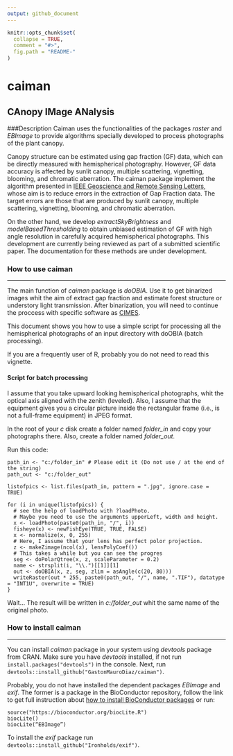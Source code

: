 ```yaml
---
output: github_document
---
```


<!-- README.md is generated from README.Rmd. Please edit that file -->

```r
knitr::opts_chunk$set(
  collapse = TRUE,
  comment = "#>",
  fig.path = "README-"
)
```

# caiman

## CAnopy IMage ANalysis

###Description
Caiman uses the functionalities of the packages *raster* and *EBImage* to provide algorithms specially developed to process photographs of the plant canopy.

Canopy structure can be estimated using gap fraction (GF) data, which can be directly measured with hemispherical photography. However, GF data accuracy is affected by sunlit canopy, multiple scattering, vignetting, blooming, and chromatic aberration. The caiman package implement the algorithm presented in [IEEE Geoscience and Remote Sensing Letters](http://ieeexplore.ieee.org/xpl/articleDetails.jsp?arnumber=7103294), whose aim is to reduce errors in the extraction of Gap Fraction data. The target errors are those that are produced by sunlit canopy, multiple scattering, vignetting, blooming, and chromatic aberration.

On the other hand, we develop *extractSkyBrightness* and *modelBasedThresholding*  to obtain unbiased estimation of GF with high angle resolution in carefully acquired hemispherical photographs. This development are currently being reviewed as part of a submitted scientific paper. The documentation for these methods are under development. 

### How to use caiman

---

The main function of *caiman* package is *doOBIA*. Use it to get binarized images whit the aim of extract gap fraction and estimate forest structure or understory light transmission. After binarization, you will need to continue the proccess with specific software as [CIMES]( http://jmnw.free.fr/).

This document shows you how to use a simple script for processing all the hemispherical photographs of an input directory with doOBIA (batch processing).

If you are a frequently user of R, probably you do not need to read this vignette.

#### Script for batch processing

I assume that you take upward looking hemispherical photographs, whit the optical axis aligned with the zenith (leveled). Also, I assume that the equipment gives you a circular picture inside the rectangular frame (i.e., is not a full-frame equipment) in JPEG format.

In the root of your *c* disk create a folder named *folder_in* and copy your photographs there. Also, create a folder named *folder_out*.

Run this code:
```
path_in <- "c:/folder_in" # Please edit it (Do not use / at the end of the string)
path_out <- "c:/folder_out"

listofpics <- list.files(path_in, pattern = ".jpg", ignore.case = TRUE)

for (i in unique(listofpics)) {
  # see the help of loadPhoto with ?loadPhoto. 
  # Maybe you need to use the arguments upperLeft, width and height.
  x <- loadPhoto(paste0(path_in, "/", i))
  fisheye(x) <- newFishEye(TRUE, TRUE, FALSE)
  x <- normalize(x, 0, 255)
  # Here, I assume that your lens has perfect polor projection.
  z <- makeZimage(ncol(x), lensPolyCoef())
  # This takes a while but you can see the progres
  seg <- doPolarQtree(x, z, scaleParameter = 0.2)
  name <- strsplit(i, "\\.")[[1]][1]
  out <- doOBIA(x, z, seg, zlim = asAngle(c(20, 80)))
  writeRaster(out * 255, paste0(path_out, "/", name, ".TIF"), datatype = "INT1U", overwrite = TRUE)
}

```
Wait…
The result will be written in *c:/folder_out* whit the same name of the original photo.

### How to install caiman

---

You can install *caiman* package in your system using *devtools* package from CRAN. Make sure you have *devtools* installed, if not run `install.packages("devtools")` in the console. Next, run `devtools::install_github("GastonMauroDiaz/caiman")`. 

Probably, you do not have installed the dependent packages *EBImage* and *exif*. The former is a package in the BioConductor repository, follow the link to get full instruction about [how to install BioConductor packages](https://www.bioconductor.org/install/#install-bioconductor-packages) or run: 
```
source("https://bioconductor.org/biocLite.R")
biocLite()
biocLite(“EBImage”)
```

To install the *exif* package run `devtools::install_github("Ironholds/exif")`.
